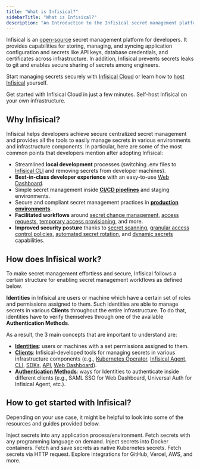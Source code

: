 ```yaml
---
title: "What is Infisical?"
sidebarTitle: "What is Infisical?"
description: "An Introduction to the Infisical secret management platform."
---
```


Infisical is an [open-source](https://github.com/infisical/infisical) secret management platform for developers. 
It provides capabilities for  storing, managing, and syncing application configuration and secrets like API keys, database 
credentials, and certificates across infrastructure. In addition, Infisical prevents secrets leaks to git and enables secure 
sharing of secrets among engineers.

Start managing secrets securely with [Infisical Cloud](https://app.infisical.com) or learn how to [host Infisical](/self-hosting/overview) yourself.

<CardGroup cols={2}>
    <Card
        title="Infisical Cloud"
        href="https://app.infisical.com/signup"
        icon="cloud"
        color="#000000"
    >
        Get started with Infisical Cloud in just a few minutes.
    </Card>
    <Card 
        href="/self-hosting/overview" 
        title="Self-hosting" 
        icon="server" 
        color="#000000"
    >
        Self-host Infisical on your own infrastructure.
    </Card>
</CardGroup>

## Why Infisical? 

Infisical helps developers achieve secure centralized secret management and provides all the tools to easily manage secrets in various environments and infrastructure components. In particular, here are some of the most common points that developers mention after adopting Infisical: 
- Streamlined **local development** processes (switching .env files to [Infisical CLI](/cli/commands/run) and removing secrets from developer machines).
- **Best-in-class developer experience** with an easy-to-use [Web Dashboard](/documentation/platform/project). 
- Simple secret management inside **[CI/CD pipelines](/integrations/cicd/githubactions)** and staging environments. 
- Secure and compliant secret management practices in **[production environments](/sdks/overview)**. 
- **Facilitated workflows** around [secret change management](/documentation/platform/pr-workflows), [access requests](/documentation/platform/access-controls/access-requests), [temporary access provisioning](/documentation/platform/access-controls/temporary-access), and more.
- **Improved security posture** thanks to [secret scanning](/cli/scanning-overview), [granular access control policies](/documentation/platform/access-controls/overview), [automated secret rotation](https://infisical.com/docs/documentation/platform/secret-rotation/overview), and [dynamic secrets](/documentation/platform/dynamic-secrets/overview) capabilities.

## How does Infisical work? 

To make secret management effortless and secure, Infisical follows a certain structure for enabling secret management workflows as defined below. 

**Identities** in Infisical are users or machine which have a certain set of roles and permissions assigned to them. Such identities are able to manage secrets in various **Clients** throughout the entire infrastructure. To do that, identities have to verify themselves through one of the available **Authentication Methods**. 

As a result, the 3 main concepts that are important to understand are: 
- **[Identities](/documentation/platform/identities/overview)**: users or machines with a set permissions assigned to them. 
- **[Clients](/integrations/platforms/kubernetes)**: Infisical-developed tools for managing secrets in various infrastructure components (e.g., [Kubernetes Operator](/integrations/platforms/kubernetes), [Infisical Agent](/integrations/platforms/infisical-agent), [CLI](/cli/usage), [SDKs](/sdks/overview), [API](/api-reference/overview/introduction), [Web Dashboard](/documentation/platform/organization)).
- **[Authentication Methods](/documentation/platform/identities/universal-auth)**: ways for Identities to authenticate inside different clients (e.g., SAML SSO for Web Dashboard, Universal Auth for Infisical Agent, etc.).

## How to get started with Infisical? 

Depending on your use case, it might be helpful to look into some of the resources and guides provided below.

<CardGroup cols={2}>
  <Card href="../../cli/overview" title="Command Line Interface (CLI)" icon="square-terminal" color="#000000">
    Inject secrets into any application process/environment.
  </Card>
  <Card
    title="SDKs"
    href="/documentation/getting-started/sdks"
    icon="boxes-stacked"
    color="#000000"
  >
    Fetch secrets with any programming language on demand.
  </Card>
  <Card href="../../integrations/platforms/docker-intro" title="Docker" icon="docker" color="#000000">
    Inject secrets into Docker containers.
  </Card>
  <Card
    href="../../integrations/platforms/kubernetes"
    title="Kubernetes"
    icon="server"
    color="#000000"
  >
    Fetch and save secrets as native Kubernetes secrets.
  </Card>
  <Card
    href="/documentation/getting-started/api"
    title="REST API"
    icon="cloud"
    color="#000000"
  >
    Fetch secrets via HTTP request.
  </Card>
  <Card
    href="/integrations/overview"
    title="Native Integrations"
    icon="clouds"
    color="#000000"
  >
    Explore integrations for GitHub, Vercel, AWS, and more.
  </Card>
</CardGroup>
